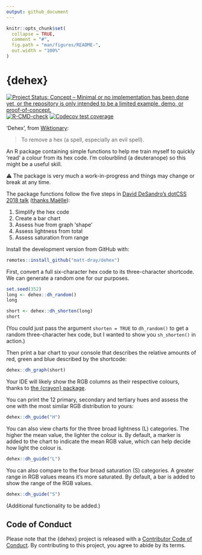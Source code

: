 ```yaml
---
output: github_document
---
```


<!-- README.md is generated from README.Rmd. Please edit that file -->

```r
knitr::opts_chunk$set(
  collapse = TRUE,
  comment = "#",
  fig.path = "man/figures/README-",
  out.width = "100%"
)
```

# {dehex}

<!-- badges: start -->
[![Project Status: Concept – Minimal or no implementation has been done
yet, or the repository is only intended to be a limited example, demo,
or
proof-of-concept.](https://www.repostatus.org/badges/latest/concept.svg)](https://www.repostatus.org/#concept)
[![R-CMD-check](https://github.com/matt-dray/dehex/workflows/R-CMD-check/badge.svg)](https://github.com/matt-dray/dehex/actions)
[![Codecov test coverage](https://codecov.io/gh/matt-dray/dehex/branch/main/graph/badge.svg)](https://codecov.io/gh/matt-dray/dehex?branch=main)
<!-- badges: end -->

'Dehex', from [Wiktionary](https://en.wiktionary.org/wiki/dehex):

> To remove a hex (a spell, especially an evil spell).

An R package containing simple functions to help me train myself to quickly 'read' a colour from its hex code. I'm colourblind (a deuteranope) so this might be a useful skill.

⚠ The package is very much a work-in-progress and things may change or break at any time.

The package functions follow the five steps in [David DeSandro's dotCSS 2018 talk](https://metafizzy.co/blog/read-color-hex-codes/) ([thanks Maëlle](https://twitter.com/ma_salmon/status/1420726230194794496?s=20)):

1. Simplify the hex code
1. Create a bar chart
1. Assess hue from graph 'shape'
1. Assess lightness from total
1. Assess saturation from range

Install the development version from GitHub with:
 
```r
remotes::install_github("matt-dray/dehex")
```

First, convert a full six-character hex code to its three-character shortcode. We can generate a random one for our purposes.

```r
set.seed(352)
long <- dehex::dh_random()
long

short <- dehex::dh_shorten(long)
short
```

(You could just pass the argument `shorten = TRUE` to `dh_random()` to get a random three-character hex code, but I wanted to show you `sh_shorten()` in action.)

Then print a bar chart to your console that describes the relative amounts of red, green and blue described by the shortcode:

```r
dehex::dh_graph(short)
```

Your IDE will likely show the RGB columns as their respective colours, thanks to [the {crayon} package](https://github.com/r-lib/crayon).

You can print the 12 primary, secondary and tertiary hues and assess the one with the most similar RGB distribution to yours:

```r
dehex::dh_guide("H")
```

You can also view charts for the three broad lightness (L) categories. The higher the mean value, the lighter the colour is. By default, a marker is added to the chart to indicate the mean RGB value, which can help decide how light the colour is.

```r
dehex::dh_guide("L")
```

You can also compare to the four broad saturation (S) categories. A greater range in RGB values means it's more saturated. By default, a bar is added to show the range of the RGB values.

```r
dehex::dh_guide("S")
```

(Additional functionality to be added.)

## Code of Conduct

Please note that the {dehex} project is released with a [Contributor Code of Conduct](https://contributor-covenant.org/version/2/0/CODE_OF_CONDUCT.html). By contributing to this project, you agree to abide by its terms.
